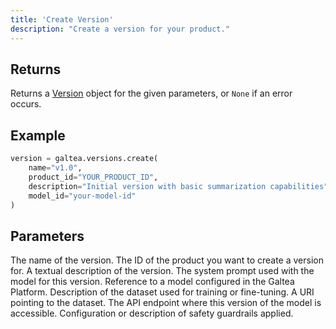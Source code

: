 ```yaml
---
title: 'Create Version'
description: "Create a version for your product."
---
```


## Returns
Returns a [Version](/concepts/product/version) object for the given parameters, or `None` if an error occurs.

## Example
```python
version = galtea.versions.create(
    name="v1.0",
    product_id="YOUR_PRODUCT_ID",
    description="Initial version with basic summarization capabilities",
    model_id="your-model-id"
)
```

## Parameters
<ResponseField name="name" type="string" required>
  The name of the version.
</ResponseField>
<ResponseField name="product_id" type="string" required>
  The ID of the product you want to create a version for.
</ResponseField>
<ResponseField name="description" type="string" optional>
  A textual description of the version.
</ResponseField>
<ResponseField name="system_prompt" type="string" optional>
  The system prompt used with the model for this version.
</ResponseField>
<ResponseField name="model_id" type="string" optional>
  Reference to a model configured in the Galtea Platform.
</ResponseField>
<ResponseField name="dataset_description" type="string" optional>
  Description of the dataset used for training or fine-tuning.
</ResponseField>
<ResponseField name="dataset_uri" type="string" optional>
  A URI pointing to the dataset.
</ResponseField>
<ResponseField name="endpoint" type="string" optional>
  The API endpoint where this version of the model is accessible.
</ResponseField>
<ResponseField name="guardrails" type="string" optional>
  Configuration or description of safety guardrails applied.
</ResponseField>
